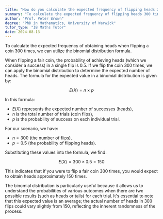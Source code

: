 ```yaml
---
title: "How do you calculate the expected frequency of flipping heads 300 times?"
summary: "To calculate the expected frequency of flipping heads 300 times, use the binomial distribution formula."
author: "Prof. Peter Brown"
degree: "PhD in Mathematics, University of Warwick"
tutor_type: "IB Maths Tutor"
date: 2024-08-13
---
```


To calculate the expected frequency of obtaining heads when flipping a coin 300 times, we can utilize the binomial distribution formula.

When flipping a fair coin, the probability of achieving heads (which we consider a success) in a single flip is $0.5$. If we flip the coin $300$ times, we can apply the binomial distribution to determine the expected number of heads. The formula for the expected value in a binomial distribution is given by:

$$
E(X) = n \times p
$$

In this formula:
- $E(X)$ represents the expected number of successes (heads),
- $n$ is the total number of trials (coin flips),
- $p$ is the probability of success on each individual trial.

For our scenario, we have:
- $n = 300$ (the number of flips),
- $p = 0.5$ (the probability of flipping heads).

Substituting these values into the formula, we find:

$$
E(X) = 300 \times 0.5 = 150
$$

This indicates that if you were to flip a fair coin $300$ times, you would expect to obtain heads approximately $150$ times.

The binomial distribution is particularly useful because it allows us to understand the probabilities of various outcomes when there are two possible results (such as heads or tails) for each trial. It's essential to note that this expected value is an average; the actual number of heads in $300$ flips could vary slightly from $150$, reflecting the inherent randomness of the process.
    